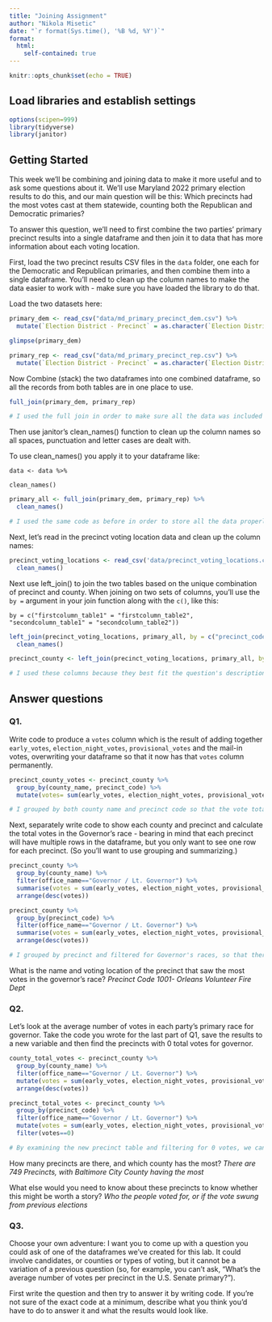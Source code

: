```yaml
---
title: "Joining Assignment"
author: "Nikola Misetic"
date: "`r format(Sys.time(), '%B %d, %Y')`"
format:
  html:
    self-contained: true
---
```


```r
knitr::opts_chunk$set(echo = TRUE)
```

## Load libraries and establish settings

```r
options(scipen=999)
library(tidyverse)
library(janitor)
```

## Getting Started

This week we'll be combining and joining data to make it more useful and to ask some questions about it. We'll use Maryland 2022 primary election results to do this, and our main question will be this: Which precincts had the most votes cast at them statewide, counting both the Republican and Democratic primaries?

To answer this question, we'll need to first combine the two parties' primary precinct results into a single dataframe and then join it to data that has more information about each voting location.

First, load the two precinct results CSV files in the `data` folder, one each for the Democratic and Republican primaries, and then combine them into a single dataframe. You'll need to clean up the column names to make the data easier to work with - make sure you have loaded the library to do that.

Load the two datasets here:

```r
primary_dem <- read_csv("data/md_primary_precinct_dem.csv") %>% 
  mutate(`Election District - Precinct` = as.character(`Election District - Precinct`))

glimpse(primary_dem)

primary_rep <- read_csv("data/md_primary_precinct_rep.csv") %>% 
  mutate(`Election District - Precinct` = as.character(`Election District - Precinct`))
```

Now Combine (stack) the two dataframes into one combined dataframe, so all the records from both tables are in one place to use.

```r
full_join(primary_dem, primary_rep)

# I used the full join in order to make sure all the data was included
```

Then use janitor's clean_names() function to clean up the column names so all spaces, punctuation and letter cases are dealt with.

To use clean_names() you apply it to your dataframe like:

`data <- data %>%`

`clean_names()`

```r
primary_all <- full_join(primary_dem, primary_rep) %>% 
  clean_names()

# I used the same code as before in order to store all the data properly
```

Next, let's read in the precinct voting location data and clean up the column names:

```r
precinct_voting_locations <- read_csv('data/precinct_voting_locations.csv') %>%
  clean_names()

```

Next use left_join() to join the two tables based on the unique combination of precinct and county. When joining on two sets of columns, you'll use the `by =` argument in your join function along with the `c()`, like this:

`by = c("firstcolumn_table1" = "firstcolumn_table2", "secondcolumn_table1" = "secondcolumn_table2"))`

```r
left_join(precinct_voting_locations, primary_all, by = c("precinct_code" = "election_district_precinct", "county_code" = "county"))%>% 
  clean_names()

precinct_county <- left_join(precinct_voting_locations, primary_all, by = c("precinct_code" = "election_district_precinct", "county_code" = "county"))

# I used these columns because they best fit the question's description. I also created a new table from this data in order to use it for the following questions
```

## Answer questions

### Q1.

Write code to produce a `votes` column which is the result of adding together `early_votes`, `election_night_votes`, `provisional_votes` and the mail-in votes, overwriting your dataframe so that it now has that `votes` column permanently.

```r
precinct_county_votes <- precinct_county %>% 
  group_by(county_name, precinct_code) %>%
  mutate(votes= sum(early_votes, election_night_votes, provisional_votes, mail_in_ballot_1_votes, mail_in_ballot_2_votes))

# I grouped by both county name and precinct code so that the vote totals would be easier to see, then performed a mutate function in order to visualize the total votes per grouping.
```

Next, separately write code to show each county and precinct and calculate the total votes in the Governor's race - bearing in mind that each precinct will have multiple rows in the dataframe, but you only want to see one row for each precinct. (So you'll want to use grouping and summarizing.)

```r
precinct_county %>% 
  group_by(county_name) %>% 
  filter(office_name=="Governor / Lt. Governor") %>% 
  summarise(votes = sum(early_votes, election_night_votes, provisional_votes, mail_in_ballot_1_votes, mail_in_ballot_2_votes)) %>% 
  arrange(desc(votes))

precinct_county %>% 
  group_by(precinct_code) %>% 
  filter(office_name=="Governor / Lt. Governor") %>% 
  summarise(votes = sum(early_votes, election_night_votes, provisional_votes, mail_in_ballot_1_votes, mail_in_ballot_2_votes)) %>% 
  arrange(desc(votes))

# I grouped by precinct and filtered for Governor's races, so that there is less data to sift through. I then used the same code as the previous question in order to tally the votes
```

What is the name and voting location of the precinct that saw the most votes in the governor's race? *Precinct Code 1001- Orleans Volunteer Fire Dept*

### Q2.

Let's look at the average number of votes in each party's primary race for governor. Take the code you wrote for the last part of Q1, save the results to a new variable and then find the precincts with 0 total votes for governor.

```r
county_total_votes <- precinct_county %>% 
  group_by(county_name) %>% 
  filter(office_name=="Governor / Lt. Governor") %>% 
  mutate(votes = sum(early_votes, election_night_votes, provisional_votes, mail_in_ballot_1_votes, mail_in_ballot_2_votes)) %>% 
  arrange(desc(votes))

precinct_total_votes <- precinct_county %>% 
  group_by(precinct_code) %>% 
  filter(office_name=="Governor / Lt. Governor") %>% 
  mutate(votes = sum(early_votes, election_night_votes, provisional_votes, mail_in_ballot_1_votes, mail_in_ballot_2_votes)) %>% 
  filter(votes==0)

# By examining the new precinct table and filtering for 0 votes, we can see that there are 2 counties with 0 votes
```

How many precincts are there, and which county has the most? *There are 749 Precincts, with Baltimore City County having the most*

What else would you need to know about these precincts to know whether this might be worth a story? *Who the people voted for, or if the vote swung from previous elections*

### Q3.

Choose your own adventure: I want you to come up with a question you could ask of one of the dataframes we've created for this lab. It could involve candidates, or counties or types of voting, but it cannot be a variation of a previous question (so, for example, you can't ask, "What's the average number of votes per precinct in the U.S. Senate primary?").

First write the question and then try to answer it by writing code. If you're not sure of the exact code at a minimum, describe what you think you'd have to do to answer it and what the results would look like.

```r





```
